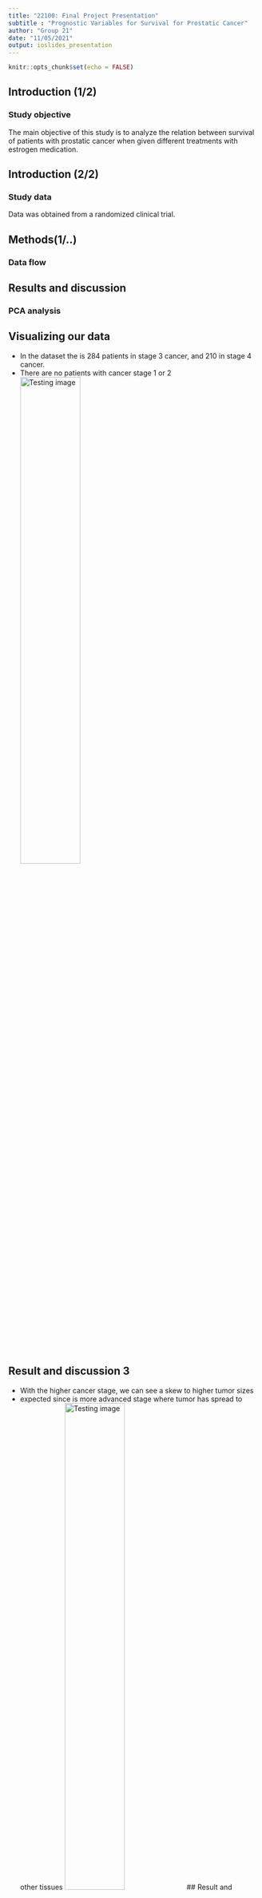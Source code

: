 ```yaml
---
title: "22100: Final Project Presentation"
subtitle : "Prognostic Variables for Survival for Prostatic Cancer"
author: "Group 21"
date: "11/05/2021"
output: ioslides_presentation
---
```


```r
knitr::opts_chunk$set(echo = FALSE)
```
 
## Introduction (1/2)
### Study objective
The main objective of this study is to analyze the relation between survival of patients with prostatic cancer when given different treatments with estrogen medication. 

## Introduction (2/2)
### Study data
Data was obtained from a randomized clinical trial.

## Methods(1/..)
### Data flow


## Results and discussion
### PCA analysis



## Visualizing our data 
- In the dataset the is 284 patients in stage 3 cancer, and 210 in stage 4 cancer.
- There are no patients with cancer stage 1 or 2 
![Testing image](../results/04_plot_0.png){width=50%}


## Result and discussion 3  
- With the higher cancer stage, we can see a skew to higher tumor sizes
- expected since is more advanced stage where tumor has spread to other tissues
![Testing image](../results/04_plot_1.png){width=50%}
## Result and discussion 4 -> work in progress (Dayana)


## Result and discussion 5

## Slide with Bullets

- Bullet 1
- Bullet 2
- Bullet 3

## Slide with R 

```r
summary(cars)
```

## Slide with Plot

```r
plot(pressure)
```

## Slide uploading png image

![Testing image](../results/04_plot_0.png){width=90%} 

